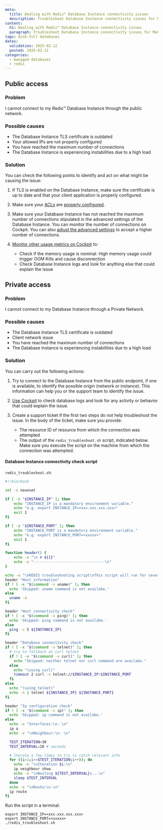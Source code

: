 ```yaml
---
meta:
  title: Dealing with Redis™ Database Instance connectivity issues
  description: Troubleshoot Database Instance connectivity issues for Managed Databases for Redis™.
content:
  h1: Dealing with Redis™ Database Instance connectivity issues
  paragraph: Troubleshoot Database Instance connectivity issues for Managed Databases for Redis™.
tags: disk-full databases
dates:
  validation: 2025-02-12
  posted: 2025-02-12
categories:
  - managed-databases
  - redis
---
```


## Public access

### Problem

I cannot connect to my Redis™ Database Instance through the public network.

### Possible causes

- The Database Instance TLS certificate is outdated
- Your allowed IPs are not properly configured
- You have reached the maximum number of connections
- The Database Instance is experiencing instabilities due to a high load

### Solution

You can check the following points to identify and act on what might be causing the issue:

1. If TLS is enabled on the Database Instance, make sure the certificate is up to date and that your client application is properly configured.
2. Make sure your [ACLs](/managed-databases-for-redis/concepts/#allowed-ips) are [properly configured](/managed-databases-for-redis/how-to/manage-allowed-ip-addresses-redis).
3. Make sure your Database Instance has not reached the maximum number of connections stipulated in the advanced settings of the Database Instance. You can monitor the number of connections on Cockpit. You can also [adjust the advanced settings](/managed-databases-for-redis/how-to/configure-advanced-settings-redis) to accept a higher number of connections.
4. [Monitor other usage metrics on Cockpit](/managed-databases-for-redis/how-to/monitor-redis-databases-cockpit) to:

    - Check if the memory usage is nominal. High memory usage could trigger OOM Kills and cause disconnection
    - Check Database Instance logs and look for anything else that could explain the issue

## Private access

### Problem

I cannot connect to my Database Instance through a Private Network.

### Possible causes

- The Database Instance TLS certificate is outdated
- Client network issue
- You have reached the maximum number of connections
- The Database Instance is experiencing instabilities due to a high load

### Solution

You can carry out the following actions:

1. Try to connect to the Database Instance from the public endpoint, if one is available, to identify the possible origin (network or instance). This information can help you or the support team to identify the issue.
2. [Use Cockpit](/managed-databases-for-redis/how-to/monitor-redis-databases-cockpit) to check database logs and look for any activity or behavior that could explain the issue.
3. Create a support ticket if the first two steps do not help troubleshoot the issue. In the body of the ticket, make sure you provide:

    - The resource ID of resource from which the connection was attempted
    - The output of the `redis_troubleshoot.sh` script, indicated below. Make sure you execute the script on the machine from which the connection was attempted.

#### Database Instance connectivity check script

`redis_troubleshoot.sh`:

```sh
#!/bin/bash

set -o nounset

if [ -z "$INSTANCE_IP" ]; then
    echo "INSTANCE_IP is a mandatory environment variable."
    echo "e.g. export INSTANCE_IP=<xxx.xxx.xxx.xxx>"
    exit 1
fi

if [ -z "$INSTANCE_PORT" ]; then
    echo "INSTANCE_PORT is a mandatory environment variable."
    echo "e.g. export INSTANCE_PORT=<xxxxx>"
    exit 1
fi

function header() {
    echo -e "\n # ${1}"
    echo -e "---------------------------------\n"
}

echo -e "\nREDIS troubleshooting script\nThis script will run for several minutes to get enough information."
header "Host information"
if ! [ -x "$(command -v uname)" ]; then
  echo 'Skipped: uname command is not availabe.'
else
  uname -a
fi

header "Host connectivity check"
if ! [ -x "$(command -v ping)" ]; then
  echo 'Skipped: ping command is not availabe.'
else
  ping -c 5 ${INSTANCE_IP}
fi

header "Database connectivity check"
if ! [ -x "$(command -v telnet)" ]; then
  # try to fallback on curl telnet
  if ! [ -x "$(command -v curl)" ]; then
    echo "Skipped: neither telnet nor curl command are availabe."
  else
    echo "(using curl)"
    timeout 2 curl -v telnet://$INSTANCE_IP:$INSTANCE_PORT
  fi
else
  echo "(using telnet)"
  echo -n | telnet ${INSTANCE_IP} ${INSTANCE_PORT}
fi

header "Ip configuration check"
if ! [ -x "$(command -v ip)" ]; then
  echo 'Skipped: ip command is not availabe.'
else
  echo -e "Interfaces:\n- \n"
  ip a
  echo -e "\nNeighbour:\n- \n"

  TEST_ITERATION=30
  TEST_INTERVAL=10 # seconds

  # Iterate a few times to try to catch relevant info
  for ((i=1;i<=$TEST_ITERATION;i++)); do
    echo -e "\nIteration $i:\n"
    ip neighbour show
    echo -e "\nWaiting ${TEST_INTERVAL}s...\n"
    sleep $TEST_INTERVAL
  done
  echo -e "\nRoute:\n-\n"
  ip route
fi
```
Run the script in a terminal:

```
export INSTANCE_IP=<xxx.xxx.xxx.xxx>
export INSTANCE_PORT=<xxxxx>
./redis_troubleshoot.sh
```